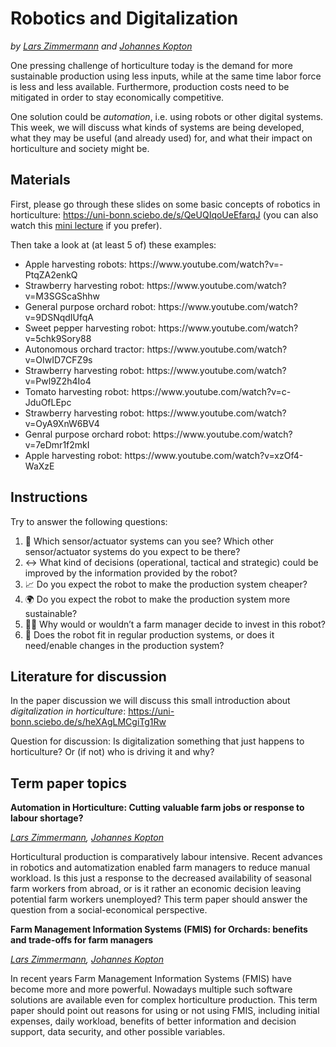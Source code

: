 # Robotics and Digitalization
*by [Lars Zimmermann](http://www.hortibonn.de/author/lars-zimmermann/) and [Johannes Kopton](http://www.hortibonn.de/author/johannes-kopton/)*

<!--***still to be updated for 2023/24***-->

One pressing challenge of horticulture today is the demand for more sustainable production using less inputs, while at the same time labor force is less and less available. Furthermore, production costs need to be mitigated in order to stay economically competitive.

One solution could be *automation*, i.e. using robots or other digital systems. This week, we will discuss what kinds of systems are being developed, what they may be useful (and already used) for, and what their impact on horticulture and society might be.

<!-- It seems that robotics, artificial intelligence, and digitalization are now discussed for everything. And that is true for horticulture as well. In the topic this week we will discuss not only the meaning of robotics and digitalization, but we will also discuss how it will affect horticultural production in the future. The aim is to come to a SWOT analysis of strengths, weaknesses, opportunities, and threats of new technological development -->

## Materials

First, please go through these slides on some basic concepts of robotics in horticulture: [https://uni-bonn.sciebo.de/s/QeUQIqoUeEfarqJ](https://uni-bonn.sciebo.de/s/QeUQIqoUeEfarqJ) (you can also watch this [mini lecture](https://drive.google.com/file/d/1gbIQ0PUpDOX4VhMAqpZBPd6k9CMPmdgY/view?usp=share_link) if you prefer).

Then take a look at (at least 5 of) these examples:

* Apple harvesting robots: https://www.youtube.com/watch?v=-PtqZA2enkQ
* Strawberry harvesting robot: https://www.youtube.com/watch?v=M3SGScaShhw
* General purpose orchard robot: https://www.youtube.com/watch?v=9DSNqdIUfqA
* Sweet pepper harvesting robot: https://www.youtube.com/watch?v=5chk9Sory88
* Autonomous orchard tractor: https://www.youtube.com/watch?v=OIwID7CFZ9s
* Strawberry harvesting robot: https://www.youtube.com/watch?v=Pwl9Z2h4Io4
* Tomato harvesting robot: https://www.youtube.com/watch?v=c-JduOfLEpc
* Strawberry harvesting robot: https://www.youtube.com/watch?v=OyA9XnW6BV4
* Genral purpose orchard robot: https://www.youtube.com/watch?v=7eDmr1f2mkI
* Apple harvesting robot: https://www.youtube.com/watch?v=xzOf4-WaXzE

## Instructions
Try to answer the following questions:

1. 🦾 Which sensor/actuator systems can you see? Which other sensor/actuator systems do you expect to be there?
2. ↔️ What kind of decisions (operational, tactical and strategic) could be improved by the information provided by the robot?
3. 📈 Do you expect the robot to make the production system cheaper?
4. 🌍️ Do you expect the robot to make the production system more sustainable?
5. 🧑🌾 Why would or wouldn't a farm manager decide to invest in this robot?
6. 🌳 Does the robot fit in regular production systems, or does it need/enable changes in the production system?

## Literature for discussion

In the paper discussion we will discuss this small introduction about _digitalization in horticulture_: [https://uni-bonn.sciebo.de/s/heXAgLMCgiTg1Rw](https://uni-bonn.sciebo.de/s/heXAgLMCgiTg1Rw)

Question for discussion: Is digitalization something that just happens to horticulture? Or (if not) who is driving it and why?

## Term paper topics

**Automation in Horticulture: Cutting valuable farm jobs or response to labour shortage?**

*[Lars Zimmermann](http://www.hortibonn.de/author/lars-zimmermann/), [Johannes Kopton](http://www.hortibonn.de/author/johannes-kopton/)*

Horticultural production is comparatively labour intensive. Recent advances in robotics and automatization enabled farm managers to reduce manual workload. Is this just a response to the decreased availability of seasonal farm workers from abroad, or is it rather an economic decision leaving potential farm workers unemployed? This term paper should answer the question from a social-economical perspective.

**Farm Management Information Systems (FMIS) for Orchards: benefits and trade-offs for farm managers**

*[Lars Zimmermann](http://www.hortibonn.de/author/lars-zimmermann/), [Johannes Kopton](http://www.hortibonn.de/author/johannes-kopton/)*

In recent years Farm Management Information Systems (FMIS) have become more and more powerful. Nowadays multiple such software solutions are available even for complex horticulture production. This term paper should point out reasons for using or not using FMIS, including initial expenses, daily workload, benefits of better information and decision support, data security, and other possible variables.
